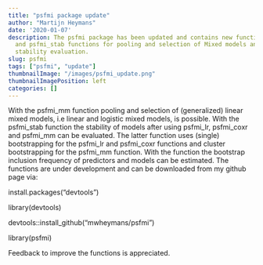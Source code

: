```yaml
---
title: "psfmi package update"
author: "Martijn Heymans"
date: '2020-01-07'
description: The psfmi package has been updated and contains new functions, the psfmi_mm
  and psfmi_stab functions for pooling and selection of Mixed models and for model
  stability evaluation.
slug: psfmi
tags: ["psfmi", "update"]
thumbnailImage: "/images/psfmi_update.png"
thumbnailImagePosition: left
categories: []
---
```


With the psfmi_mm function pooling and selection of (generalized) linear mixed models, i.e linear and logistic mixed models, is possible. With the psfmi_stab function the stability of models after using psfmi_lr, psfmi_coxr and psfmi_mm can be evaluated. The latter function uses (single) bootstrapping for the psfmi_lr and psfmi_coxr functions and cluster bootstrapping for the psfmi_mm function. With the function the bootstrap inclusion frequency of predictors and models can be estimated. The functions are under development and can be downloaded from my github page via:

install.packages("devtools")

library(devtools)

devtools::install_github("mwheymans/psfmi")

library(psfmi)

Feedback to improve the functions is appreciated.

